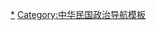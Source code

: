 {{Sidebar
| name = 中華民國憲政史
| title = {{flagicon|Republic of China}} 中華民國憲政史 {{flagicon|Republic of China (1912-1949)|1912}}
| contentstyle = text-align:left;
| heading1 = 
| content1 =
{{Tree list}}
* [[中華民國臨時政府組織大綱|臨時政府組織大綱]]（1911年）
* '''[[中華民國臨時約法]]'''（1912年）
** {{Tree list/branching}}
*** [[天壇憲草]]（1913年）
*** '''[[中华民国约法|中華民國約法]]'''（1914年）
*** [[安福宪法|民八憲草]]（1919年）
*** '''[[1923年中华民国宪法|中華民國憲法]]'''（1923年）
*** [[国宪起草委员会|民國憲法案]]（1925年）
** {{Tree list/branching}}
*** '''[[中华民国训政时期约法|中華民國訓政時期約法]]'''（1931年）
*** [[五五憲草]]（1936年）
*** [[宪政期成会宪法草案|憲政期成會憲法草案]]（1940年）
*** [[政治协商会议宪法草案|政治協商會議憲法草案]]（1946年）
*** {{Tree list/branching}}
**** '''[[中華民國憲法]]'''（1946年）
**** '''[[動員戡亂時期臨時條款]]'''（1947年）
**** [[憲政研討委員會憲法草案]]（1966年）
**** '''[[中華民國憲法增修條文]]'''（1991年）
{{Tree list/end}}
| belowstyle = text-align:left;font-weight:normal;
| below = {{small|現行之憲法為1946年通過之《[[中華民國憲法]]》及2005年通過之《[[中華民國憲法增修條文]]》第七次增修版本}}
}}<noinclude>
[[Category:中华民国宪政史|*]]
[[Category:中华民国政治导航模板]]
</noinclude>